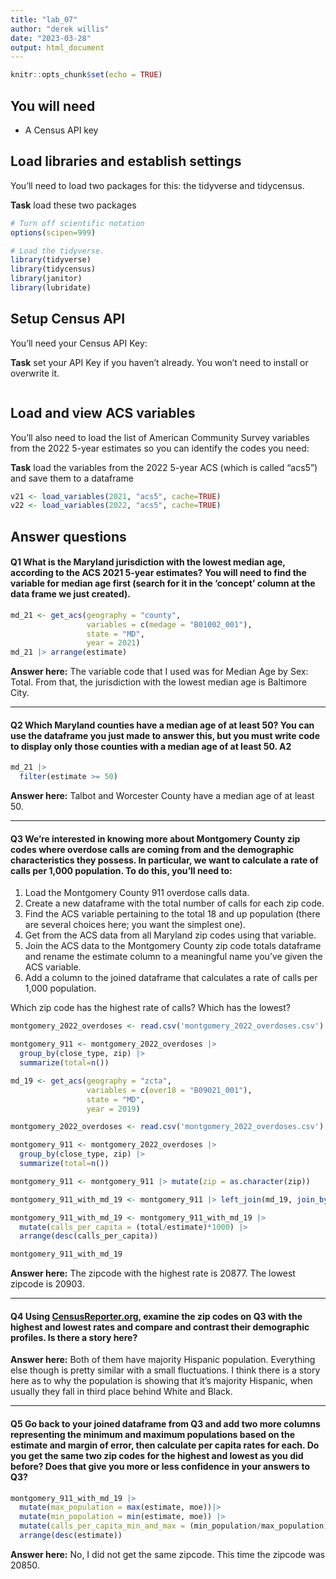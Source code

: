 ```yaml
---
title: "lab_07"
author: "derek willis"
date: "2023-03-28"
output: html_document
---
```


```r
knitr::opts_chunk$set(echo = TRUE)
```

## You will need

-   A Census API key

## Load libraries and establish settings

You'll need to load two packages for this: the tidyverse and tidycensus.

**Task** load these two packages

```r
# Turn off scientific notation
options(scipen=999)

# Load the tidyverse.
library(tidyverse)
library(tidycensus)
library(janitor)
library(lubridate)
```

## Setup Census API

You'll need your Census API Key:

**Task** set your API Key if you haven't already. You won't need to install or overwrite it.

```r
```

## Load and view ACS variables

You'll also need to load the list of American Community Survey variables from the 2022 5-year estimates so you can identify the codes you need:

**Task** load the variables from the 2022 5-year ACS (which is called "acs5") and save them to a dataframe

```r
v21 <- load_variables(2021, "acs5", cache=TRUE)
v22 <- load_variables(2022, "acs5", cache=TRUE)
```

## Answer questions

#### **Q1** What is the Maryland jurisdiction with the lowest median age, according to the ACS 2021 5-year estimates? You will need to find the variable for median age first (search for it in the 'concept' column at the data frame we just created).

```r
md_21 <- get_acs(geography = "county",
                 variables = c(medage = "B01002_001"), 
                 state = "MD",
                 year = 2021) 
md_21 |> arrange(estimate)
```

**Answer here:** The variable code that I used was for Median Age by Sex: Total. From that, the jurisdiction with the lowest median age is Baltimore City.

------------------------------------------------------------------------

#### **Q2** Which Maryland counties have a median age of at least 50? You can use the dataframe you just made to answer this, but you must write code to display only those counties with a median age of at least 50. **A2**

```r
md_21 |> 
  filter(estimate >= 50)
```

**Answer here:** Talbot and Worcester County have a median age of at least 50.

------------------------------------------------------------------------

#### **Q3** We're interested in knowing more about Montgomery County zip codes where overdose calls are coming from and the demographic characteristics they possess. In particular, we want to calculate a rate of calls per 1,000 population. To do this, you'll need to:

1.  Load the Montgomery County 911 overdose calls data.
2.  Create a new dataframe with the total number of calls for each zip code.
3.  Find the ACS variable pertaining to the total 18 and up population (there are several choices here; you want the simplest one).
4.  Get from the ACS data from all Maryland zip codes using that variable.
5.  Join the ACS data to the Montgomery County zip code totals dataframe and rename the estimate column to a meaningful name you've given the ACS variable.
6.  Add a column to the joined dataframe that calculates a rate of calls per 1,000 population.

Which zip code has the highest rate of calls? Which has the lowest?

```r
montgomery_2022_overdoses <- read.csv('montgomery_2022_overdoses.csv') |> clean_names()

montgomery_911 <- montgomery_2022_overdoses |>
  group_by(close_type, zip) |>
  summarize(total=n())

md_19 <- get_acs(geography = "zcta",
                 variables = c(over18 = "B09021_001"), 
                 state = "MD",
                 year = 2019) 

montgomery_2022_overdoses <- read.csv('montgomery_2022_overdoses.csv') |> clean_names()

montgomery_911 <- montgomery_2022_overdoses |>
  group_by(close_type, zip) |>
  summarize(total=n())

montgomery_911 <- montgomery_911 |> mutate(zip = as.character(zip))

montgomery_911_with_md_19 <- montgomery_911 |> left_join(md_19, join_by(zip == GEOID)) 

montgomery_911_with_md_19 <- montgomery_911_with_md_19 |> 
  mutate(calls_per_capita = (total/estimate)*1000) |>
  arrange(desc(calls_per_capita))

montgomery_911_with_md_19
```

**Answer here:** The zipcode with the highest rate is 20877. The lowest zipcode is 20903.

------------------------------------------------------------------------

#### **Q4** Using [CensusReporter.org](https://censusreporter.org/), examine the zip codes on Q3 with the highest and lowest rates and compare and contrast their demographic profiles. Is there a story here?

**Answer here:** Both of them have majority Hispanic population. Everything else though is pretty similar with a small fluctuations. I think there is a story here as to why the population is showing that it's majority Hispanic, when usually they fall in third place behind White and Black.

------------------------------------------------------------------------

#### **Q5** Go back to your joined dataframe from Q3 and add two more columns representing the minimum and maximum populations based on the estimate and margin of error, then calculate per capita rates for each. Do you get the same two zip codes for the highest and lowest as you did before? Does that give you more or less confidence in your answers to Q3?

```r
montgomery_911_with_md_19 |> 
  mutate(max_population = max(estimate, moe))|>
  mutate(min_population = min(estimate, moe)) |>
  mutate(calls_per_capita_min_and_max = (min_population/max_population)*1000) |>
  arrange(desc(estimate))
```

**Answer here:** No, I did not get the same zipcode. This time the zipcode was 20850.
